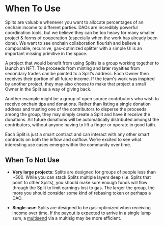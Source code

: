 # When To Use

Splits are valuable whenever you want to allocate percentages of an onchain income to different parties. DAOs are incredibly powerful coordination tools, but we believe they can be too heavy for many smaller project & forms of cooperation (especially when the work has already been done). We want to see onchain collaboration flourish and believe a composable, recursive, gas-optimized splitter with a simple UI is an important missing primitive in the space.

A project that would benefit from using Splits is a group working together to launch an NFT. The proceeds from minting and later royalties from secondary trades can be pointed to a Split’s address. Each Owner then receives their portion of all future income. If the team's work was inspired by another project, they may also choose to make that project a small Owner in the Split as a way of giving back.

Another example might be a group of open source contributors who wish to receive onchain tips and donations. Rather than listing a single donation address and trusting one of the contributors to disperse the proceeds among the group, they may simply create a Split and have it receive the donations. All future donations will be automatically distributed amongst the contributors, without anyone having to lift a finger or operate in good faith.

Each Split is just a smart contract and can interact with any other smart contracts on both the inflow and outflow. We’re excited to see what interesting use cases emerge within the community over time.

## When To Not Use

- **Very large projects:** Splits are designed for groups of people less than ~500. While you can stack Splits multiple layers deep (i.e. Splits that point to other Splits), you should make sure enough funds will flow through the Split to limit earnings lost to gas. The larger the group, the more you should consider some kind of rebasing token or perhaps a DAO.

- **Single-use:** Splits are designed to be gas-optimized when receiving income over time. If the payout is expected to arrive in a single lump sum, a [multisend](https://disperse.app/) via a multisig may be more efficient.
